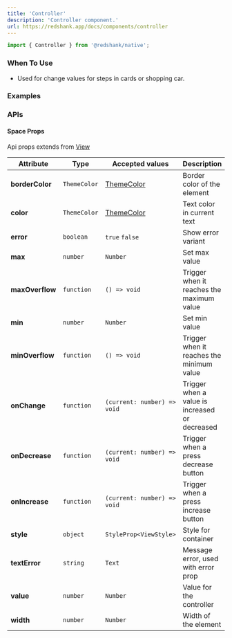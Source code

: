 ```yaml
---
title: 'Controller'
description: 'Controller component.'
url: https://redshank.app/docs/components/controller
---
```


```jsx
import { Controller } from '@redshank/native';
```

### When To Use

* Used for change values for steps in cards or shopping car.

### Examples

<Playground
  id="default"
  title="Default"
  description="Default controller element."
  code={controller.defaultCode}
/>

<Spacer y={2} />

<Playground
  id="max-and-min"
  title="Max and Min"
  description="Max and Min values for the controller."
  code={controller.maxAndMin}
/>

<Spacer y={2} />

<Playground
  id="customize"
  title="Customize"
  description="Customize colors."
  code={controller.customize}
/>

<Spacer y={2} />

### APIs

<Spacer y={2} />

#### Space Props
Api props extends from [View](https://reactnative.dev/docs/view)

| Attribute       | Type         | Accepted values                   | Description                                    | Default    |
|-----------------|--------------|-----------------------------------|------------------------------------------------|------------|
| **borderColor** | `ThemeColor` | [ThemeColor](/docs/default-theme) | Border color of the element                    | `accents4` |
| **color**       | `ThemeColor` | [ThemeColor](/docs/default-theme) | Text color in current text                     | `text`     |
| **error**       | `boolean`    | `true` `false`                    | Show error variant                             | -          |
| **max**         | `number`     | `Number`                          | Set max value                                  | -          |
| **maxOverflow** | `function`   | `() => void`                      | Trigger when it reaches the maximum value      | -          |
| **min**         | `number`     | `Number`                          | Set min value                                  | -          |
| **minOverflow** | `function`   | `() => void`                      | Trigger when it reaches the minimum value      | -          |
| **onChange**    | `function`   | `(current: number) => void`       | Trigger when a value is increased or decreased | -          |
| **onDecrease**  | `function`   | `(current: number) => void`       | Trigger when a press decrease button           | -          |
| **onIncrease**  | `function`   | `(current: number) => void`       | Trigger when a press increase button           | -          |
| **style**       | `object`     | `StyleProp<ViewStyle>`            | Style for container                            | -          |
| **textError**   | `string`     | `Text`                            | Message error, used with error prop            | -          |
| **value**       | `number`     | `Number`                          | Value for the controller                       | -          |
| **width**       | `number`     | `Number`                          | Width of the element                           | -          |
